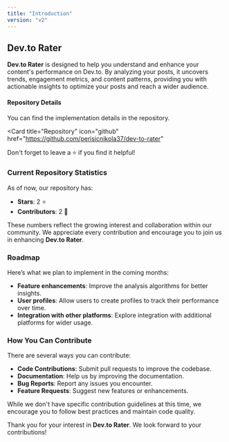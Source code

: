 ```yaml
---
title: "Introduction"
version: "v2"
---
```


## Dev.to Rater

**Dev.to Rater** is designed to help you understand and enhance your content's performance on Dev.to. By analyzing your posts, it uncovers trends, engagement metrics, and content patterns, providing you with actionable insights to optimize your posts and reach a wider audience.

#### Repository Details

You can find the implementation details in the repository.

<Card
  title="Repository"
  icon="github"
  href="https://github.com/perisicnikola37/dev-to-rater"
>
  Don't forget to leave a ⭐ if you find it helpful!
</Card>

### Current Repository Statistics

As of now, our repository has:

- **Stars**: 2 ⭐
- **Contributors**: 2 👥

These numbers reflect the growing interest and collaboration within our community. We appreciate every contribution and encourage you to join us in enhancing **Dev.to Rater**.

### Roadmap

Here’s what we plan to implement in the coming months:

- **Feature enhancements**: Improve the analysis algorithms for better insights.
- **User profiles**: Allow users to create profiles to track their performance over time.
- **Integration with other platforms**: Explore integration with additional platforms for wider usage.

### How You Can Contribute

There are several ways you can contribute:

- **Code Contributions**: Submit pull requests to improve the codebase.
- **Documentation**: Help us by improving the documentation.
- **Bug Reports**: Report any issues you encounter.
- **Feature Requests**: Suggest new features or enhancements.

While we don't have specific contribution guidelines at this time, we encourage you to follow best practices and maintain code quality.

Thank you for your interest in **Dev.to Rater**. We look forward to your contributions!
